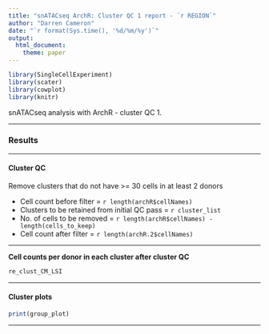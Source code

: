 ```yaml
---
title: "snATACseq ArchR: Cluster QC 1 report - `r REGION`"
author: "Darren Cameron"
date: "`r format(Sys.time(), '%d/%m/%y')`"
output: 
  html_document:
    theme: paper
---
```




```r
library(SingleCellExperiment)
library(scater)
library(cowplot)
library(knitr)
```


snATACseq analysis with ArchR - cluster QC 1.

*** 


### Results {.tabset}

***

#### Cluster QC {.tabset}

Remove clusters that do not have >= 30 cells in at least 2 donors

+ Cell count before filter = `r length(archR$cellNames)`
+ Clusters to be retained from initial QC pass  = `r cluster_list`
+ No. of cells to be removed = `r length(archR$cellNames) - length(cells_to_keep)`
+ Cell count after filter = `r length(archR.2$cellNames)`

***

**Cell counts per donor in each cluster after cluster QC**

```R
re_clust_CM_LSI
```

***


#### Cluster plots

```R
print(group_plot)
```

***
